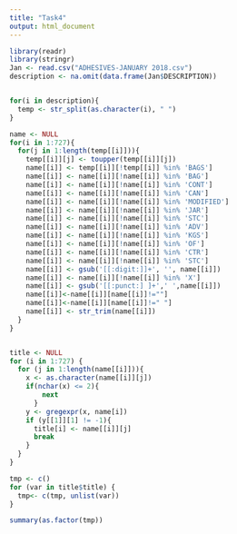```yaml
---
title: "Task4"
output: html_document
---
```


```r

library(readr)
library(stringr)
Jan <- read.csv("ADHESIVES-JANUARY 2018.csv")
description <- na.omit(data.frame(Jan$DESCRIPTION))


for(i in description){
  temp <- str_split(as.character(i), " ")
}

name <- NULL
for(i in 1:727){
  for(j in 1:length(temp[[i]])){
    temp[[i]][j] <- toupper(temp[[i]][j])
    name[[i]] <- temp[[i]][!temp[[i]] %in% 'BAGS']
    name[[i]] <- name[[i]][!name[[i]] %in% 'BAG']
    name[[i]] <- name[[i]][!name[[i]] %in% 'CONT']
    name[[i]] <- name[[i]][!name[[i]] %in% 'CAN']
    name[[i]] <- name[[i]][!name[[i]] %in% 'MODIFIED']
    name[[i]] <- name[[i]][!name[[i]] %in% 'JAR']
    name[[i]] <- name[[i]][!name[[i]] %in% 'STC']
    name[[i]] <- name[[i]][!name[[i]] %in% 'ADV']
    name[[i]] <- name[[i]][!name[[i]] %in% 'KGS']
    name[[i]] <- name[[i]][!name[[i]] %in% 'OF']
    name[[i]] <- name[[i]][!name[[i]] %in% 'CTR']
    name[[i]] <- name[[i]][!name[[i]] %in% 'STC']
    name[[i]] <- gsub('[[:digit:]]+', '', name[[i]])
    name[[i]] <- name[[i]][!name[[i]] %in% 'X']
    name[[i]] <- gsub('[[:punct:] ]+',' ',name[[i]])
    name[[i]]<-name[[i]][name[[i]]!=""] 
    name[[i]]<-name[[i]][name[[i]]!=" "]
    name[[i]] <- str_trim(name[[i]])
  }
}


title <- NULL
for (i in 1:727) {
  for (j in 1:length(name[[i]])){
    x <- as.character(name[[i]][j])
    if(nchar(x) <= 2){
        next
      }
    y <- gregexpr(x, name[i])
    if (y[[1]][1] != -1){
      title[i] <- name[[i]][j]
      break
    }
  }
}

tmp <- c()
for (var in title$title) {
  tmp<- c(tmp, unlist(var))
}

summary(as.factor(tmp)) 















```

